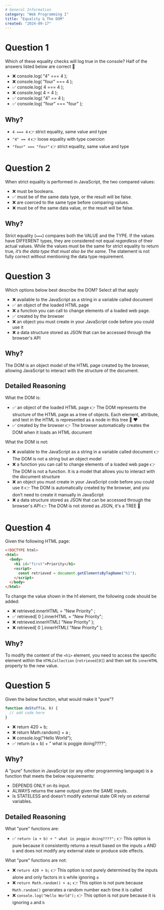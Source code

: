 ```yaml
---
# General Information
category: "Web Programming I"
title: "Equality & The DOM"
created: "2024-09-17"
---
```


# Question 1

Which of these equality checks will log true in the console? Half of the answers listed below are correct 👀

- ❌ console.log( "4" === 4 );
- ❌ console.log( "four" === 4 );
- ✅ console.log( 4 === 4 );
- ❌ console.log( 4 = 4 );
- ✅ console.log( "4" == 4 );
- ✅ console.log( "four" === "four" );

## Why?

- `4 === 4` 👉 strict equality, same value and type
- `"4" == 4` 👉 loose equality with type coercion
- `"four" === "four"` 👉 strict equality, same value and type

# Question 2

When strict equality is performed in JavaScript, the two compared values:

- ❌ must be booleans.
- ✅ must be of the same data type, or the result will be false.
- ❌ are coerced to the same type before comparing values.
- ❌ must be of the same data value, or the result will be false.

## Why?

Strict equality (`===`) compares both the VALUE and the TYPE. If the values have DIFFERENT types, they are considered not equal _regardless_ of their actual values. While the values must be the same for strict equality to return true, _it’s the data type that must also be the same_. The statement is not fully correct without mentioning the data type requirement.

# Question 3

Which options below best describe the DOM? Select all that apply

- ❌ available to the JavaScript as a string in a variable called document
- ✅ an object of the loaded HTML page
- ❌ a function you can call to change elements of a loaded web page.
- ✅ created by the browser
- ❌ an object you must create in your JavaScript code before you could use it
- ❌ a data structure stored as JSON that can be accessed through the browser's API

## Why?

The DOM is an object model of the HTML page created by the browser, allowing JavaScript to interact with the structure of the document.

## Detailed Reasoning

What the DOM is:

- ✅ an object of the loaded HTML page 👉 The DOM represents the structure of the HTML page as a tree of objects. Each element, attribute, and text in the HTML is represented as a node in this tree 🌳 ❤️
- ✅ created by the browser 👉 The browser automatically creates the DOM when it loads an HTML document

What the DOM is not:

- ❌ available to the JavaScript as a string in a variable called document 👉 The DOM is not a string but an object model
- ❌ a function you can call to change elements of a loaded web page 👉 The DOM is not a function. It is a model that allows you to interact with the document structure
- ❌ an object you must create in your JavaScript code before you could use it 👉 The DOM is automatically created by the browser, and you don’t need to create it manually in JavaScript
- ❌ a data structure stored as JSON that can be accessed through the browser's API 👉 The DOM is not stored as JSON, it's a TREE 🌳

# Question 4

Given the following HTML page:

```html
<!DOCTYPE html>
<html>
  <body>
    <h1 id="first">Priority</h1>
    <script>
      const retrieved = document.getElementsByTagName("h1");
    </script>
  </body>
</html>
```

To change the value shown in the h1 element, the following code should be added:

- ❌ retrieved.innerHTML = "New Priority" ;
- ✅ retrieved[ 0 ].innerHTML = "New Priority";
- ❌ retrieved.innerHTML( "New Priority" );
- ❌ retrieved[ 0 ].innerHTML( "New Priority" );

## Why?

To modify the content of the `<h1>` element, you need to access the specific element within the `HTMLCollection` (`retrieved[0]`) and then set its `innerHTML` property to the new value.

# Question 5

Given the below function, what would make it "pure"?

```js
function doStuff(a, b) {
  // add code here
}
```

- ❌ return 420 + b;
- ❌ return Math.random() + a ;
- ❌ console.log("Hello World");
- ✅ return (a + b) + " what is poggie doing????";

## Why?

A "pure" function in JavaScript (or any other programming language) is a function that meets the below requirements:

- DEPENDS ONLY on its input.
- ALWAYS returns the same output given the SAME inputs.
- Is STATELESS and doesn't modify external state OR rely on external variables.

## Detailed Reasoning

What "pure" functions are:

- ✅ `return (a + b) + " what is poggie doing????";` 👉 This option is pure because it consistently returns a result based on the inputs `a` AND `b` and does not modify any external state or produce side effects.

What "pure" functions are not:

- ❌ `return 420 + b;` 👉 This option is not purely determined by the inputs alone and only factors in `b` while ignoring `a`
- ❌ `return Math.random() + a;` 👉 This option is not pure because `Math.random()` generates a random number each time it is called
- ❌ `console.log("Hello World");` 👉 This option is not pure because it is ignoring `a` and `b`
